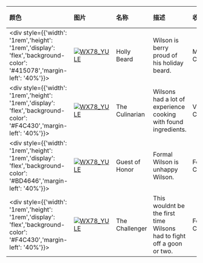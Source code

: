 | 颜色                                                                                                                        | 图片                                                                                                                                                                 | 名称                    | 描述                                                              | 收集             | 品质    | 交易 |
| :-------------------------------------------------------------------------------------------------------------------------- | :------------------------------------------------------------------------------------------------------------------------------------------------------------------- | :---------------------- | :---------------------------------------------------------------- | :--------------- | :------ | :--- |
| <div style={{'width': '1rem','height': '1rem','display': 'flex','background-color': '#415078','margin-left': '40%'}}></div> | [![WX78_YULE](https://items.kleientertainment.com/images/DST/WILSON_BEARD_YULE/small)](https://items.kleientertainment.com/images/DST/WILSON_BEARD_YULE/small)                                                         | Holly Beard                               | Wilson is berry proud of his holiday beard.                                                                                                                                                                                                                                                                                                | Merrymaker Collection           | Classy                   | 否   |
| <div style={{'width': '1rem','height': '1rem','display': 'flex','background-color': '#F4C430','margin-left': '40%'}}></div> | [![WX78_YULE](https://items.kleientertainment.com/images/DST/WILSON_COOK/small)](https://items.kleientertainment.com/images/DST/WILSON_COOK/small)                                                                     | The Culinarian                            | Wilsons had a lot of experience cooking with found ingredients.                                                                                                                                                                                                                                                                           | Victorian Collection            | Event (Limited-Time Use) | 否   |
| <div style={{'width': '1rem','height': '1rem','display': 'flex','background-color': '#BD4646','margin-left': '40%'}}></div> | [![WX78_YULE](https://items.kleientertainment.com/images/DST/WILSON_FORMAL/small)](https://items.kleientertainment.com/images/DST/WILSON_FORMAL/small)                                                                 | Guest of Honor                            | Formal Wilson is unhappy Wilson.                                                                                                                                                                                                                                                                                                           | Formal Collection               | Elegant                  | 是   |
| <div style={{'width': '1rem','height': '1rem','display': 'flex','background-color': '#F4C430','margin-left': '40%'}}></div> | [![WX78_YULE](https://items.kleientertainment.com/images/DST/WILSON_COMBATANT/small)](https://items.kleientertainment.com/images/DST/WILSON_COMBATANT/small)                                                           | The Challenger                            | This wouldnt be the first time Wilsons had to fight off a goon or two.                                                                                                                                                                                                                                                                   | Forge Collection                | Event (Limited-Time Use) | 否   |
